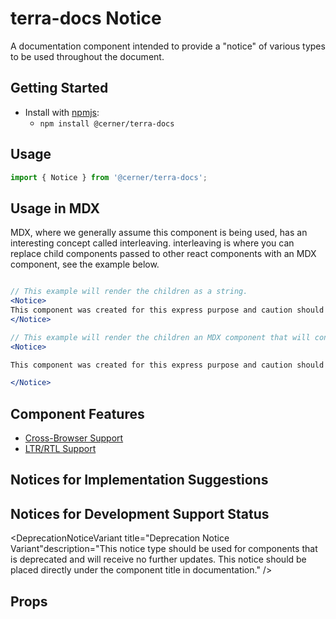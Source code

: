 


<Badge />

# terra-docs Notice

A documentation component intended to provide a "notice" of various types to be used throughout the document.

## Getting Started

- Install with [npmjs](https://www.npmjs.com):
  - `npm install @cerner/terra-docs`

## Usage

```jsx
import { Notice } from '@cerner/terra-docs';
```

## Usage in MDX

MDX, where we generally assume this component is being used, has an interesting concept called interleaving. interleaving is where you can replace child components passed to other react components with an MDX component, see the example below.

```jsx

// This example will render the children as a string.
<Notice>
This component was created for this express purpose and caution should be used when exceeding those parameters. Go to [google](https://www.google.com) for more information.
</Notice>

// This example will render the children an MDX component that will convert the string to markdown, links to be rendered in the notice.
<Notice>

This component was created for this express purpose and caution should be used when exceeding those parameters. Go to [google](https://www.google.com) for more information.

</Notice>
```

## Component Features

* [Cross-Browser Support](https://engineering.cerner.com/terra-ui/contributing/terra-ui/component-standards#cross-browser-support)
* [LTR/RTL Support](https://engineering.cerner.com/terra-ui/contributing/terra-ui/component-standards#ltr--rtl-support)

## Notices for Implementation Suggestions

<ImportantNoticeVariant title="Important Notice Variant" description="This notice type will be used most often. It should be used for any kind of tip, helpful note, suggestion, reminder and example for how to implement accessibility correctly, reminder to add a prop, etc."/>

<CautionNoticeVariant title="Caution Notice Variant" description="This notice type should be used very rarely when we need to list a warning for when a prop (or combination or props) are used incorrectly and will cause instability, throw warnings, or outright break."/>

<UXRecommendationNoticeVariant title="UX Recommendation Notice Variant" description="This notice type should be used very rarely to point out something extremely important as a usage recommendation. It should not to be used on every page. The messaging should be UX or Human Factors focused, and not more than paragraph or two, sometimes with links to other industry resources."/>

## Notices for Development Support Status

<MaintenanceNoticeVariant title="Maintenance Notice Variant" description="This notice type should be used for components that will be deprecated at some future time. This notice should be placed directly under the component title in documentation."/>

<DeprecationNoticeVariant title="Deprecation Notice Variant"description="This notice type should be used for components that is deprecated and will receive no further updates. This notice should be placed directly under the component title in documentation." />

## Props

<PropsTable />
